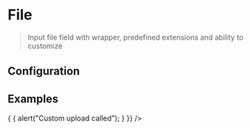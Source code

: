 
# File

> Input file field with wrapper, predefined extensions and ability to customize

<CodeBlock>
  <File maxFileSize={3} />
</CodeBlock>

## Configuration

<ConfigBlock of={File} />

## Examples

<CodeBlock title="Type: Image">
  <File type="image" />
</CodeBlock>

<CodeBlock title="Type: File">
  <File type="file" />
</CodeBlock>

<CodeBlock title="Type: Multiple">
  <File multiple={true} />
</CodeBlock>

<CodeBlock title="Type: Custom Class name and Prefix class name">
  <File className="test" prefixClassName="pretest" />
</CodeBlock>

<CodeBlock title="Custom Upload - Image">
  <File
    customUpload={(file, index, numFiles) => {
      {
        alert("Custom upload called");
      }
    }}
  />
</CodeBlock>

<CodeBlock title="Type: Custom Extension">
  <File type="image/png" />
</CodeBlock>

<CodeBlock title="Type: Value & Ratio already present">
  <File value="test.jpg" ratio="1.1" />
</CodeBlock>

<CodeBlock title="Type: Size limit">
  <File size={5} />
</CodeBlock>
